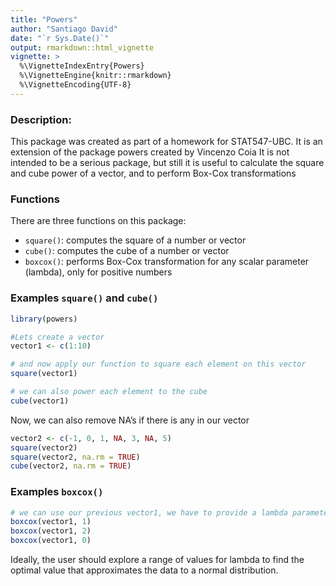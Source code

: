 ```yaml
---
title: "Powers"
author: "Santiago David"
date: "`r Sys.Date()`"
output: rmarkdown::html_vignette
vignette: >
  %\VignetteIndexEntry{Powers}
  %\VignetteEngine{knitr::rmarkdown}
  %\VignetteEncoding{UTF-8}
---
```


### Description:
This package was created as part of a homework for STAT547-UBC. It is an extension of the package powers created by Vincenzo Coia
It is not intended to be a serious package, but still it is useful to calculate the 
square and cube power of a vector, and to perform Box-Cox transformations

### Functions
There are three functions on this package:

- `square()`: computes the square of a number or vector
- `cube()`: computes the cube of a number or vector
- `boxcox()`: performs Box-Cox transformation for any scalar parameter (lambda), only for positive numbers

### Examples `square()` and `cube()`
```r
library(powers)

#Lets create a vector
vector1 <- c(1:10)

# and now apply our function to square each element on this vector
square(vector1)

# we can also power each element to the cube
cube(vector1)
```

Now, we can also remove NA's if there is any in our vector 
```r
vector2 <- c(-1, 0, 1, NA, 3, NA, 5)
square(vector2)
square(vector2, na.rm = TRUE)
cube(vector2, na.rm = TRUE)
```

### Examples `boxcox()`
```r
# we can use our previous vector1, we have to provide a lambda parameter
boxcox(vector1, 1)
boxcox(vector1, 2)
boxcox(vector1, 0)
```

Ideally, the user should explore a range of values for lambda to find the optimal value that approximates the data to a normal distribution.

